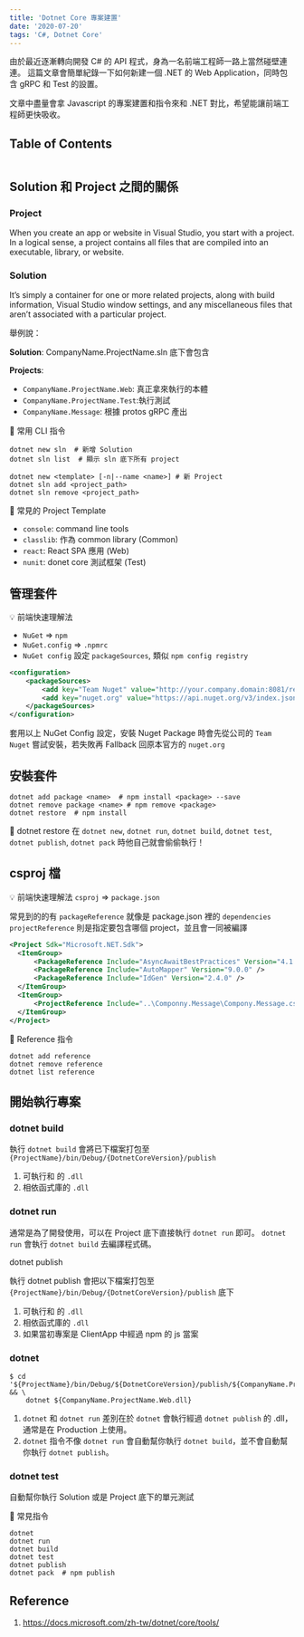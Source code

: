 ```yaml
---
title: 'Dotnet Core 專案建置'
date: '2020-07-20'
tags: 'C#, Dotnet Core'
---
```


由於最近逐漸轉向開發 C# 的 API 程式，身為一名前端工程師一路上當然碰壁連連。
這篇文章會簡單紀錄一下如何新建一個 .NET 的 Web Application，同時包含 gRPC 和 Test 的設置。

文章中盡量會拿 Javascript 的專案建置和指令來和 .NET 對比，希望能讓前端工程師更快吸收。

## Table of Contents

```toc

```

## Solution 和 Project 之間的關係

### Project

When you create an app or website in Visual Studio, you start with a project. In a logical sense, a project contains all files that are compiled into an executable, library, or website.

### Solution

It’s simply a container for one or more related projects, along with build information, Visual Studio window settings, and any miscellaneous files that aren’t associated with a particular project.

舉例說：

**Solution**: CompanyName.ProjectName.sln 底下會包含

**Projects**:

- `CompanyName.ProjectName.Web`: 真正拿來執行的本體
- `CompanyName.ProjectName.Test`:執行測試
- `CompanyName.Message`: 根據 protos gRPC 產出

📖 常用 CLI 指令

```shell
dotnet new sln  # 新增 Solution
dotnet sln list  # 顯示 sln 底下所有 project

dotnet new <template> [-n|--name <name>] # 新 Project
dotnet sln add <project_path>
dotnet sln remove <project_path>
```

📖 常見的 Project Template

- `console`: command line tools
- `classlib`: 作為 common library (Common)
- `react`: React SPA 應用 (Web)
- `nunit`: donet core 測試框架 (Test)

## 管理套件

💡 前端快速理解法

- `NuGet` => `npm`
- `NuGet.config` => `.npmrc`
- `NuGet config` 設定 `packageSources`, 類似 `npm config registry`

```xml
<configuration>
    <packageSources>
        <add key="Team Nuget" value="http://your.company.domain:8081/repository/nuget-group/" />
        <add key="nuget.org" value="https://api.nuget.org/v3/index.json" protocolVersion="3" />
    </packageSources>
</configuration>
```

套用以上 NuGet Config 設定，安裝 Nuget Package 時會先從公司的 `Team Nuget` 嘗試安裝，若失敗再 Fallback 回原本官方的 `nuget.org`

## 安裝套件

```shell
dotnet add package <name>  # npm install <package> --save
dotnet remove package <name> # npm remove <package>
dotnet restore  # npm install
```

🤫 dotnet restore 在 `dotnet new`, `dotnet run`, `dotnet build`, `dotnet test`, `dotnet publish`, `dotnet pack` 時他自己就會偷偷執行！

## csproj 檔

💡 前端快速理解法
`csproj` => `package.json`

常見到的的有
`packageReference` 就像是 package.json 裡的 `dependencies`
`projectReference` 則是指定要包含哪個 project，並且會一同被編譯

```xml
<Project Sdk="Microsoft.NET.Sdk">
  <ItemGroup>
      <PackageReference Include="AsyncAwaitBestPractices" Version="4.1.1" />
      <PackageReference Include="AutoMapper" Version="9.0.0" />
      <PackageReference Include="IdGen" Version="2.4.0" />
  </ItemGroup>
  <ItemGroup>
      <ProjectReference Include="..\Componny.Message\Compony.Message.csproj" />
  </ItemGroup>
</Project>
```

📖 Reference 指令

```shell
dotnet add reference
dotnet remove reference
dotnet list reference
```

## 開始執行專案

### dotnet build

執行 `dotnet build` 會將已下檔案打包至 `{ProjectName}/bin/Debug/{DotnetCoreVersion}/publish`

1. 可執行和 的 `.dll`
2. 相依函式庫的 `.dll`

### dotnet run

通常是為了開發使用，可以在 Project 底下直接執行 `dotnet run` 即可。
`dotnet run` 會執行 `dotnet build` 去編譯程式碼。

dotnet publish

執行 dotnet publish 會把以下檔案打包至 `{ProjectName}/bin/Debug/{DotnetCoreVersion}/publish` 底下

1. 可執行和 的 `.dll`
2. 相依函式庫的 `.dll`
3. 如果當初專案是 ClientApp 中經過 npm 的 js 當案

### dotnet

```shell
$ cd '${ProjectName}/bin/Debug/${DotnetCoreVersion}/publish/${CompanyName.ProjectName.Web.dll}' && \
    dotnet ${CompanyName.ProjectName.Web.dll}
```

1. `dotnet` 和 `dotnet run` 差別在於 `dotnet` 會執行經過 `dotnet publish` 的 .dll，通常是在 Production 上使用。
2. `dotnet` 指令不像 `dotnet run` 會自動幫你執行 `dotnet build`，並不會自動幫你執行 `dotnet publish`。

### dotnet test

自動幫你執行 Solution 或是 Project 底下的單元測試

📖 常見指令

```shell
dotnet
dotnet run
dotnet build
dotnet test
dotnet publish
dotnet pack  # npm publish
```

## Reference

1. https://docs.microsoft.com/zh-tw/dotnet/core/tools/
